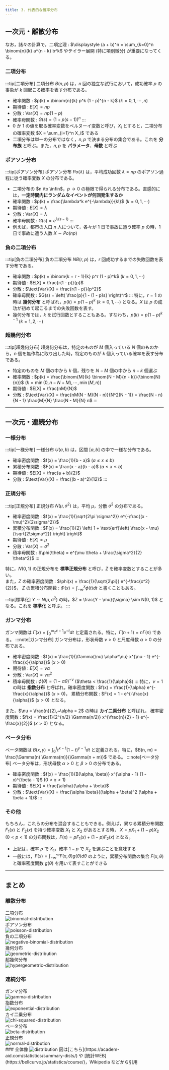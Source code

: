 ```yaml
---
title: 3. 代表的な確率分布
---
```


## 一次元・離散分布
なお，諸々の計算で，二項定理 : $\displaystyle (a + b)^n = \sum_{k=0}^n \binom{n}{k} a^{n - k} b^k$ やテイラー展開 (特に項別微分) が重要になってくる。
### 二項分布
:::tip[二項分布]
二項分布 $B(n,p)$ は，$n$ 回の独立な試行において，成功確率 $p$ の事象が $k$ 回起こる確率を表す分布である。
- 確率関数 : $p(k) = \binom{n}{k} p^k (1 - p)^{n - k}$ ($k = 0, 1, \cdots, n$)
- 期待値 : $E[X] = np$
- 分散 : $\text{Var}(X) = np(1 - p)$
- 確率母関数 : $G(s) = (1 + p(s - 1))^n$
:::
- $0$ か $1$ の値を取る確率変数をベルヌーイ変数と呼び，$X_i$ とすると，二項分布の確率変数 $X = \sum_{i=1}^n X_i$ である
- 二項分布は単一の分布ではなく，$n,p$ で決まる分布の集合である。これを **分布族** と呼ぶ。また，$n,p$ を **パラメータ**、**母数** と呼ぶ

### ポアソン分布
:::tip[ポアソン分布]
ポアソン分布 $Po(\lambda)$ は，平均成功回数 $\lambda = np$ のポアソン過程に従う確率変数 $X$ の分布である。
- 二項分布の $n \to \infin$，$p \to 0$ の極限で得られる分布である。直感的には，**一定時間内にランダムなイベントが何回発生するか**
- 確率関数 : $p(k) = \frac{\lambda^k e^{-\lambda}}{k!}$ ($k = 0, 1, \cdots$)
- 期待値 : $E[X] = \lambda$
- 分散 : $\text{Var}(X) = \lambda$
- 確率母関数 : $G(s) = e^{\lambda(s - 1)}$
:::
- 例えば，都市の人口 $n$ 人について，各々が 1 日で事故に遭う確率 $p$ の時，1 日で事故に遭う人数 $X \sim Po(np)$

### 負の二項分布
:::tip[負の二項分布]
負の二項分布 $NB(r,p)$ は，$r$ 回成功するまでの失敗回数を表す分布である。
- 確率関数 : $p(k) = \binom{k + r - 1}{k} p^r (1 - p)^k$ ($k = 0, 1, \cdots$)
- 期待値 : $E[X] = \frac{r(1 - p)}{p}$
- 分散 : $\text{Var}(X) = \frac{r(1 - p)}{p^2}$
- 確率母関数 : $G(s) = \left( \frac{p}{1 - (1 - p)s} \right)^r$
:::
特に，$r = 1$ の時は **幾何分布** と呼ばれ，$p(k) = p(1 - p)^k$ ($k = 0, 1, \cdots$) となる。$X$ は $p$ の成功が初めて起こるまでの失敗回数を表す。
- 幾何分布では，$k$ を試行回数とすることもある。すなわち，$p(k) = p(1 - p)^{k - 1}$ ($k = 1, 2, \cdots$)

### 超幾何分布
:::tip[超幾何分布]
超幾何分布は，特定のものが $M$ 個入っている $N$ 個のものから，$n$ 個を無作為に取り出した時，特定のものが $k$ 個入っている確率を表す分布である。
- 特定のものを $M$ 個の中から $k$ 個，残りを $N - M$ 個の中から $n - k$ 個選ぶ
- 確率関数 : $p(k) = \frac{\binom{M}{k} \binom{N - M}{n - k}}{\binom{N}{n}}$ ($k = \min(0, n - N + M), \cdots, \min(M, n)$)
- 期待値 : $E[X] = \frac{nM}{N}$
- 分散 : $\text{Var}(X) = \frac{nM(N - M)(N - n)}{N^2(N - 1)} = \frac{N - n}{N - 1} \frac{M}{N} \frac{N - M}{N} n$
:::

---
## 一次元・連続分布
### 一様分布
:::tip[一様分布]
一様分布 $U(a, b)$ は，区間 $[a, b]$ の中で一様な分布である。
- 確率密度関数 : $f(x) = \frac{1}{b - a}$ ($a \leq x \leq b$)
- 累積分布関数 : $F(x) = \frac{x - a}{b - a}$ ($a \leq x \leq b$)
- 期待値 : $E[X] = \frac{a + b}{2}$
- 分散 : $\text{Var}(X) = \frac{(b - a)^2}{12}$
:::

### 正規分布
:::tip[正規分布]
正規分布 $N(\mu, \sigma^2)$ は，平均 $\mu$，分散 $\sigma^2$ の分布である。
- 確率密度関数 : $f(x) = \frac{1}{\sqrt{2\pi \sigma^2}} e^{-\frac{(x - \mu)^2}{2\sigma^2}}$
- 累積分布関数 : $F(x) = \frac{1}{2} \left( 1 + \text{erf}\left( \frac{x - \mu}{\sqrt{2\sigma^2}} \right) \right)$
- 期待値 : $E[X] = \mu$
- 分散 : $\text{Var}(X) = \sigma^2$
- 積率母関数 : $\phi(\theta) = e^{\mu \theta + \frac{\sigma^2}{2} \theta^2}$
:::

特に，$N(0, 1)$ の正規分布を **標準正規分布** と呼び，$Z$ を確率変数とすることが多い。  
また，$Z$ の確率密度関数 : $\phi(x) = \frac{1}{\sqrt{2\pi}} e^{-\frac{x^2}{2}}$，
$Z$ の累積分布関数 : $\Phi(x) = \int_{-\infty}^x \phi(t) dt$ と書くこともある。

:::tip[標準化]
$Y \sim N(\mu, \sigma^2)$ の時，$Z = \frac{Y - \mu}{\sigma} \sim N(0, 1)$ となる。これを **標準化** と呼ぶ。
:::

### ガンマ分布
ガンマ関数は $\Gamma(x) = \int_0^\infty t^{x - 1} e^{-t} dt$ と定義される。特に，$\Gamma(n+1) = n \Gamma(n)$ である。
:::note[ガンマ分布]
ガンマ分布は，形状母数 $\nu > 0$ と尺度母数 $\alpha > 0$ の分布である。
- 確率密度関数 : $f(x) = \frac{1}{\Gamma(\nu) \alpha^\nu} x^{\nu - 1} e^{-\frac{x}{\alpha}}$ ($x > 0$)
- 期待値 : $E[X] = \nu \alpha$
- 分散 : $\text{Var}(X) = \nu \alpha^2$
- 積率母関数 : $\phi(\theta) = (1 - \alpha \theta)^{-\nu}$ ($\theta < \frac{1}{\alpha}$)
:::
特に，$\nu = 1$ の時は **指数分布** と呼ばれ，確率密度関数 : $f(x) = \frac{1}{\alpha} e^{-\frac{x}{\alpha}}$ ($x > 0$)，
累積分布関数 : $F(x) = 1 - e^{-\frac{x}{\alpha}}$ ($x > 0$) となる。

また，$\nu = \frac{n}{2},~\alpha = 2$ の時は **カイ二乗分布** と呼ばれ，
確率密度関数 : $f(x) = \frac{1}{2^{n/2} \Gamma(n/2)} x^{\frac{n}{2} - 1} e^{-\frac{x}{2}}$ ($x > 0$) となる。

### ベータ分布
ベータ関数は $B(x, y) = \int_0^1 t^{x - 1} (1 - t)^{y - 1} dt$ と定義される。特に，$B(n, m) = \frac{\Gamma(n) \Gamma(m)}{\Gamma(n + m)}$ である。
:::note[ベータ分布]
ベータ分布は，形状母数 $\alpha > 0$ と $\beta > 0$ の分布である。
- 確率密度関数 : $f(x) = \frac{1}{B(\alpha, \beta)} x^{\alpha - 1} (1 - x)^{\beta - 1}$ ($0 < x < 1$)
- 期待値 : $E[X] = \frac{\alpha}{\alpha + \beta}$
- 分散 : $\text{Var}(X) = \frac{\alpha \beta}{(\alpha + \beta)^2 (\alpha + \beta + 1)}$
:::

### その他
もちろん，これらの分布を混合することもできる。例えば，異なる累積分布関数 $F_1(x)$ と $F_2(x)$ を持つ確率変数 $X_1$ と $X_2$ があるとする時，
$X = p X_1 + (1 - p) X_2$ ($0 < p < 1$) の分布関数は，$F(x) = p F_1(x) + (1 - p) F_2(x)$ となる。
- 上記は，確率 $p$ で $X_1$，確率 $1 - p$ で $X_2$ を選ぶことを意味する
- 一般には，$F(x) = \int_{-\infty}^{\infty} F(x, \theta) g(\theta) d\theta$ のように，累積分布関数の集合 $F(x, \theta)$ と確率密度関数 $g(\theta)$ を用いて表すことができる


---
## まとめ
### 離散分布
<div style={{ display: 'flex', justifyContent: 'left', gap: '20px', flexWrap: 'wrap' }}>
    <div style={{ width: '30%'}}>
        <div style={{ marginLeft: '20px' }}>二項分布</div>
        <img src="/img/math/binomial-distribution.png" style={{ width: '100%' }} alt="binomial-distribution" />
    </div>
    <div style={{ width: '30%' }}>
        <div style={{ marginLeft: '20px' }}>ポアソン分布</div>
        <img src="/img/math/poisson-distribution.png" style={{ width: '100%' }} alt="poisson-distribution" />
    </div>
    <div style={{ width: '30%' }}>
        <div style={{ marginLeft: '20px' }}>負の二項分布</div>
        <img src="/img/math/negative-binomial-distribution.png" style={{ width: '100%' }} alt="negative-binomial-distribution" />
    </div>
</div>

<div style={{ display: 'flex', justifyContent: 'left', gap: '20px', flexWrap: 'wrap' }}>
    <div style={{ width: '30%'}}>
        <div style={{ marginLeft: '20px' }}>幾何分布</div>
        <img src="/img/math/geometric-distribution.png" style={{ width: '100%' }} alt="geometric-distribution" />
    </div>
    <div style={{ width: '30%' }}>
        <div style={{ marginLeft: '20px' }}>超幾何分布</div>
        <img src="/img/math/hypergeometric-distribution.png" style={{ width: '100%' }} alt="hypergeometric-distribution" />
    </div>
</div>

### 連続分布

<div style={{ display: 'flex', justifyContent: 'left', gap: '20px', flexWrap: 'wrap' }}>
    <div style={{ width: '30%' }}>
        <div style={{ marginLeft: '20px' }}>ガンマ分布</div>
        <img src="/img/math/gamma-distribution.png" style={{ width: '100%' }} alt="gamma-distribution" />
    </div>
    <div style={{ width: '30%' }}>
        <div style={{ marginLeft: '20px' }}>指数分布</div>
        <img src="/img/math/exponential-distribution.png" style={{ width: '100%' }} alt="exponential-distribution" />
    </div>
    <div style={{ width: '30%' }}>
        <div style={{ marginLeft: '20px' }}>カイ二乗分布</div>
        <img src="/img/math/chi-squared-distribution.png" style={{ width: '100%' }} alt="chi-squared-distribution" />
    </div>
</div>

<div style={{ display: 'flex', justifyContent: 'left', gap: '20px', flexWrap: 'wrap' }}>
    <div style={{ width: '30%' }}>
        <div style={{ marginLeft: '20px' }}>ベータ分布</div>
        <img src="/img/math/beta-distribution.png" style={{ width: '100%' }} alt="beta-distribution" />
    </div>
    <div style={{ width: '30%' }}>
        <div style={{ marginLeft: '20px' }}>正規分布</div>
        <img src="/img/math/normal-distribution.png" style={{ width: '100%' }} alt="normal-distribution" />
    </div>
</div>
### 全体像
<img src="/img/math/distribution.png" style={{ width: '60%' }} alt="distribution" />
図は[こちら](https://academ-aid.com/statistics/summary-dists/) や [統計WEB](https://bellcurve.jp/statistics/course/)，Wikipedia などから引用